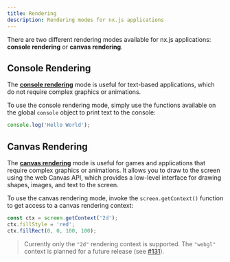 ```yaml
---
title: Rendering
description: Rendering modes for nx.js applications
---
```


There are two different rendering modes available for nx.js applications: __console rendering__ or __canvas rendering__.

## Console Rendering

The [__console rendering__](/runtime/rendering/console) mode is useful for text-based applications, which do not require complex graphics or animations.

To use the console rendering mode, simply use the functions available on the global `console` object to print text to the console:

```js
console.log('Hello World');
```

## Canvas Rendering

The [__canvas rendering__](/runtime/rendering/canvas) mode is useful for games and applications that require complex graphics or animations.
It allows you to draw to the screen using the web Canvas API, which provides a low-level interface for drawing shapes, images, and text to the screen.

To use the canvas rendering mode, invoke the `screen.getContext()` function to get access to a canvas rendering context:

```js
const ctx = screen.getContext('2d');
ctx.fillStyle = 'red';
ctx.fillRect(0, 0, 100, 100);
```

> Currently only the `"2d"` rendering context is supported. The `"webgl"` context is planned for a future release (see [#131](https://github.com/TooTallNate/nx.js/pull/131)).
